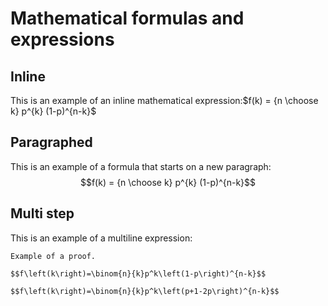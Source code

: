 # Mathematical formulas and expressions

## Inline
This is an example of an inline mathematical expression:$f(k) = {n \choose k} p^{k} (1-p)^{n-k}$

## Paragraphed
This is an example of a formula that starts on a new paragraph:
$$f(k) = {n \choose k} p^{k} (1-p)^{n-k}$$

## Multi step
This is an example of a multiline expression:

\begin{equation}
f\left(k\right)=\binom{n}{k}p^k\left(1-p\right)^{n-k}\\
E=mc^2\\
a^2 = b2 + c^2
(\#eq:binom)
\end{equation}

```proof
Example of a proof.

$$f\left(k\right)=\binom{n}{k}p^k\left(1-p\right)^{n-k}$$

$$f\left(k\right)=\binom{n}{k}p^k\left(p+1-2p\right)^{n-k}$$
```